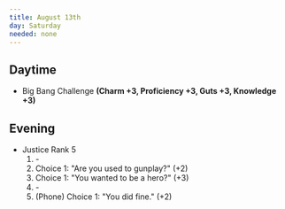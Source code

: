 ```yaml
---
title: August 13th
day: Saturday
needed: none
---
```


## Daytime
- Big Bang Challenge **(Charm +3, Proficiency +3, Guts +3, Knowledge +3)**

## Evening
- Justice Rank 5
    1. \-
    1. Choice 1: "Are you used to gunplay?" (+2)
    1. Choice 1: "You wanted to be a hero?" (+3)
    1. \-
    1. (Phone) Choice 1: "You did fine." (+2)